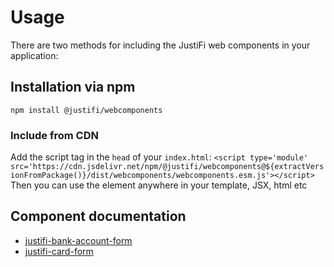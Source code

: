 
# Usage

There are two methods for including the JustiFi web components in your application:

## Installation via npm

`npm install @justifi/webcomponents`

### Include from CDN

Add the script tag in the `head` of your `index.html`:
`<script type='module' src='https://cdn.jsdelivr.net/npm/@justifi/webcomponents@${extractVersionFromPackage()}/dist/webcomponents/webcomponents.esm.js'></script>`
Then you can use the element anywhere in your template, JSX, html etc

## Component documentation

- [justifi-bank-account-form](https://github.com/justifi-tech/web-component-library/tree/main/stencil-library/src/components/bank-account-form#justifi-bank-account-form)
- [justifi-card-form](https://github.com/justifi-tech/web-component-library/tree/main/stencil-library/src/components/card-form#justifi-card-form)
